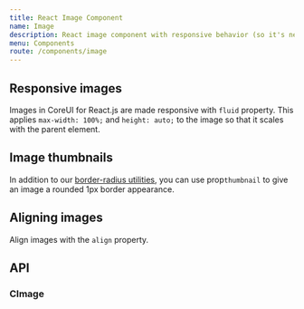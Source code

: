 ```yaml
---
title: React Image Component
name: Image
description: React image component with responsive behavior (so it's never become larger than their parent element) and special styles.
menu: Components
route: /components/image
---
```




## Responsive images

Images in CoreUI for React.js are made responsive with `fluid` property. This applies `max-width: 100%;` and `height: auto;` to the image so that it scales with the parent element.

<Playground>
  <CImage fluid src="/public/images/react.jpg" />
</Playground>

## Image thumbnails

In addition to our [border-radius utilities](https://coreui.io/docs/4.0/utilities/borders), you can use prop`thumbnail` to give an image a rounded 1px border appearance.

<Playground>
  <CImage rounded thumbnail src="/public/images/react400.jpg" width={200} height={200}/>
</Playground>

## Aligning images

Align images with the `align` property.

<Playground>
  <div className="clearfix">
    <CImage align="start" rounded src="/public/images/react400.jpg" width={200} height={200}/>
    <CImage align="end" rounded src="/public/images/react400.jpg" width={200} height={200}/>
  </div>
</Playground>

<Playground>
  <div className="clearfix">
    <CImage align="center" rounded src="/public/images/react400.jpg" width={200} height={200}/>
  </div>
</Playground>

<Playground>
  <div className="text-center">
    <CImage rounded src="/public/images/react400.jpg" width={200} height={200}/>
  </div>
</Playground>


## API

### CImage

<Props of={CImage} />